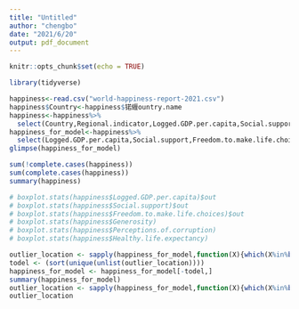 ```yaml
---
title: "Untitled"
author: "chengbo"
date: "2021/6/20"
output: pdf_document
---
```


```r
knitr::opts_chunk$set(echo = TRUE)
```
```r
library(tidyverse)

```

```r
happiness<-read.csv("world-happiness-report-2021.csv")
happiness$Country<-happiness$锘緾ountry.name
happiness<-happiness%>%
  select(Country,Regional.indicator,Logged.GDP.per.capita,Social.support,Freedom.to.make.life.choices,Generosity,Perceptions.of.corruption,Healthy.life.expectancy)
happiness_for_model<-happiness%>%
  select(Logged.GDP.per.capita,Social.support,Freedom.to.make.life.choices,Generosity,Perceptions.of.corruption,Healthy.life.expectancy)
glimpse(happiness_for_model)
```
```r
sum(!complete.cases(happiness))
sum(complete.cases(happiness))
summary(happiness)

# boxplot.stats(happiness$Logged.GDP.per.capita)$out
# boxplot.stats(happiness$Social.support)$out
# boxplot.stats(happiness$Freedom.to.make.life.choices)$out
# boxplot.stats(happiness$Generosity)
# boxplot.stats(happiness$Perceptions.of.corruption)
# boxplot.stats(happiness$Healthy.life.expectancy)

outlier_location <- sapply(happiness_for_model,function(X){which(X%in%boxplot.stats(X)$out)})
todel <- (sort(unique(unlist(outlier_location))))
happiness_for_model <- happiness_for_model[-todel,]
summary(happiness_for_model)
outlier_location <- sapply(happiness_for_model,function(X){which(X%in%boxplot.stats(X)$out)})
outlier_location
```

